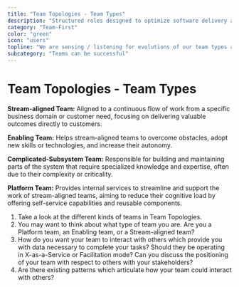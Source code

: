 ```yaml
---
title: "Team Topologies - Team Types"
description: "Structured roles designed to optimize software delivery and operations through stream-aligned, enabling, complicated-subsystem, and platform teams."
category: "Team-First"
color: "green"
icon: "users"
topline: "We are sensing / listening for evolutions of our team types and interactions"
subcategory: "Teams can be successful"
---
```



# Team Topologies - Team Types

**Stream-aligned Team:** Aligned to a continuous flow of work from a specific business domain or customer need, focusing on delivering valuable outcomes directly to customers.

**Enabling Team:** Helps stream-aligned teams to overcome obstacles, adopt new skills or technologies, and increase their autonomy.

**Complicated-Subsystem Team:** Responsible for building and maintaining parts of the system that require specialized knowledge and expertise, often due to their complexity or criticality.

**Platform Team:** Provides internal services to streamline and support the work of stream-aligned teams, aiming to reduce their cognitive load by offering self-service capabilities and reusable components.

1. Take a look at the different kinds of teams in Team Topologies.
1. You may want to think about what type of team you are. Are you a Platform team, an Enabling team, or a Stream-aligned team?
1. How do you want your team to interact with others which provide you with data necessary to complete your tasks? Should they be operating in X-as-a-Service or Facilitation mode? Can you discuss the positioning of your team with respect to others with your stakeholders?
1. Are there existing patterns which articulate how your team could interact with others?

